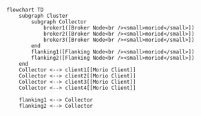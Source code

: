 ```mermaid
flowchart TD
    subgraph Cluster
        subgraph Collector
            broker1([Broker Node<br /><small>moriod</small>])
            broker2([Broker Node<br /><small>moriod</small>])
            broker3([Broker Node<br /><small>moriod</small>])
        end
        flanking1([Flanking Node<br /><small>moriod</small>])
        flanking2([Flanking Node<br /><small>moriod</small>])
    end
    Collector <--> client1[[Morio Client]]
    Collector <--> client2[[Morio Client]]
    Collector <--> client3[[Morio Client]]
    Collector <--> client4[[Morio Client]]

    flanking1 <--> Collector
    flanking2 <--> Collector
```      

